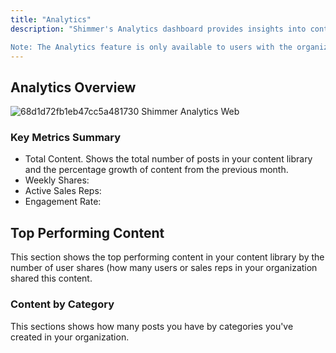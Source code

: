 ```yaml
---
title: "Analytics"
description: "Shimmer's Analytics dashboard provides insights into content performance, user engagement, and platform utilization. Available exclusively to organization Admins, these analytics help drive data-driven decisions about content strategy and team performance.

Note: The Analytics feature is only available to users with the organization Admin role."
---
```


## **Analytics Overview**

![68d1d72fb1eb47cc5a481730 Shimmer Analytics Web](/images/68d1d72fb1eb47cc5a481730_shimmer-analytics.webp)

### **Key Metrics Summary**

- Total Content. Shows the total number of posts in your content library and the percentage growth of content from the previous month.
- Weekly Shares:
- Active Sales Reps:
- Engagement Rate:

## **Top Performing Content**

This section shows the top performing content in your content library by the number of user shares (how many users or sales reps in your organization shared this content.

### **Content by Category**

This sections shows how many posts you have by categories you've created in your organization.